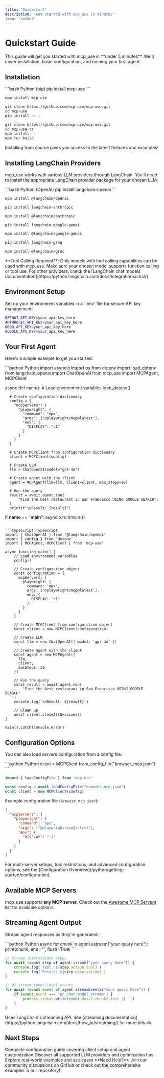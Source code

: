 ```yaml
---
title: "Quickstart"
description: "Get started with mcp_use in minutes"
icon: "rocket"
---
```


# Quickstart Guide

<Info>
This guide will get you started with mcp_use in **under 5 minutes**. We'll cover installation, basic configuration, and running your first agent.
</Info>

## Installation

<CodeGroup>
  ```bash Python (pip)
  pip install mcp-use
  ```

  ```bash TypeScript (npm)
  npm install mcp-use
  ```

  ```bash Python (source)
  git clone https://github.com/mcp-use/mcp-use.git
  cd mcp-use
  pip install -e .
  ```

  ```bash TypeScript (source)
  git clone https://github.com/mcp-use/mcp-use.git
  cd mcp-use-ts
  npm install
  npm run build
  ```
</CodeGroup>

<Tip>
Installing from source gives you access to the latest features and examples!
</Tip>

## Installing LangChain Providers

mcp_use works with various LLM providers through LangChain. You'll need to install the appropriate LangChain provider package for your chosen LLM:

<CodeGroup>
  ```bash Python (OpenAI)
  pip install langchain-openai
  ```

  ```bash TypeScript (OpenAI)
  npm install @langchain/openai
  ```

  ```bash Python (Anthropic)
  pip install langchain-anthropic
  ```

  ```bash TypeScript (Anthropic)
  npm install @langchain/anthropic
  ```

  ```bash Python (Google)
  pip install langchain-google-genai
  ```

  ```bash TypeScript (Google)
  npm install @langchain/google-genai
  ```

  ```bash Python (Groq)
  pip install langchain-groq
  ```

  ```bash TypeScript (Groq)
  npm install @langchain/groq
  ```
</CodeGroup>

<Warning>
**Tool Calling Required**: Only models with tool calling capabilities can be used with mcp_use. Make sure your chosen model supports function calling or tool use.
</Warning>

<Tip>
For other providers, check the [LangChain chat models documentation](https://python.langchain.com/docs/integrations/chat/)
</Tip>

## Environment Setup

<Note>
Set up your environment variables in a `.env` file for secure API key management:
</Note>

```bash .env
OPENAI_API_KEY=your_api_key_here
ANTHROPIC_API_KEY=your_api_key_here
GROQ_API_KEY=your_api_key_here
GOOGLE_API_KEY=your_api_key_here
```

## Your First Agent

Here's a simple example to get you started:

<CodeGroup>
  ```python Python
  import asyncio
  import os
  from dotenv import load_dotenv
  from langchain_openai import ChatOpenAI
  from mcp_use import MCPAgent, MCPClient

  async def main():
      # Load environment variables
      load_dotenv()

      # Create configuration dictionary
      config = {
        "mcpServers": {
          "playwright": {
            "command": "npx",
            "args": ["@playwright/mcp@latest"],
            "env": {
              "DISPLAY": ":1"
            }
          }
        }
      }

      # Create MCPClient from configuration dictionary
      client = MCPClient(config)

      # Create LLM
      llm = ChatOpenAI(model="gpt-4o")

      # Create agent with the client
      agent = MCPAgent(llm=llm, client=client, max_steps=30)

      # Run the query
      result = await agent.run(
          "Find the best restaurant in San Francisco USING GOOGLE SEARCH",
      )
      print(f"\nResult: {result}")

  if __name__ == "__main__":
      asyncio.run(main())
  ```

  ```typescript TypeScript
  import { ChatOpenAI } from '@langchain/openai'
  import { config } from 'dotenv'
  import { MCPAgent, MCPClient } from 'mcp-use'

  async function main() {
      // Load environment variables
      config()

      // Create configuration object
      const configuration = {
        mcpServers: {
          playwright: {
            command: 'npx',
            args: ['@playwright/mcp@latest'],
            env: {
              DISPLAY: ':1'
            }
          }
        }
      }

      // Create MCPClient from configuration object
      const client = new MCPClient(configuration)

      // Create LLM
      const llm = new ChatOpenAI({ model: 'gpt-4o' })

      // Create agent with the client
      const agent = new MCPAgent({
        llm,
        client,
        maxSteps: 30
      })

      // Run the query
      const result = await agent.run(
          'Find the best restaurant in San Francisco USING GOOGLE SEARCH'
      )
      console.log(`\nResult: ${result}`)

      // Clean up
      await client.closeAllSessions()
  }

  main().catch(console.error)
  ```
</CodeGroup>

## Configuration Options

You can also load servers configuration from a config file:

<CodeGroup>
  ```python Python
  client = MCPClient.from_config_file("browser_mcp.json")
  ```

  ```typescript TypeScript
  import { loadConfigFile } from 'mcp-use'

  const config = await loadConfigFile("browser_mcp.json")
  const client = new MCPClient(config)
  ```
</CodeGroup>

Example configuration file (`browser_mcp.json`):

```json
{
  "mcpServers": {
    "playwright": {
      "command": "npx",
      "args": ["@playwright/mcp@latest"],
      "env": {
        "DISPLAY": ":1"
      }
    }
  }
}
```

<Tip>
For multi-server setups, tool restrictions, and advanced configuration options, see the [Configuration Overview](/python/getting-started/configuration).
</Tip>


## Available MCP Servers

mcp_use supports **any MCP server**. Check out the [Awesome MCP Servers](https://github.com/punkpeye/awesome-mcp-servers) list for available options.

## Streaming Agent Output

Stream agent responses as they're generated:

<CodeGroup>
  ```python Python
  async for chunk in agent.astream("your query here"):
      print(chunk, end="", flush=True)
  ```

  ```typescript TypeScript
  // Stream intermediate steps
  for await (const step of agent.stream("your query here")) {
      console.log(`Tool: ${step.action.tool}`)
      console.log(`Result: ${step.observation}`)
  }

  // Or stream token-level events
  for await (const event of agent.streamEvents("your query here")) {
      if (event.event === 'on_chat_model_stream') {
          process.stdout.write(event.data?.chunk?.text || '')
      }
  }
  ```
</CodeGroup>

<Tip>
Uses LangChain's streaming API. See [streaming documentation](https://python.langchain.com/docs/how_to/streaming/) for more details.
</Tip>


## Next Steps

<CardGroup cols={3}>
  <Card title="Configuration" icon="gear" href="/python/getting-started/configuration">
    Complete configuration guide covering client setup and agent customization
  </Card>
  <Card title="LLM Integration" icon="brain" href="/python/agent/llm-integration">
    Discover all supported LLM providers and optimization tips
  </Card>
  <Card title="Examples" icon="code" href="https://github.com/mcp-use/mcp-use/tree/main/examples">
    Explore real-world examples and use cases
  </Card>
</CardGroup>

<Tip>
**Need Help?** Join our community discussions on GitHub or check out the comprehensive examples in our repository!
</Tip>
